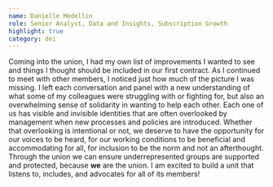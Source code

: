 ```yaml
---
name: Danielle Medellin
role: Senior Analyst, Data and Insights, Subscription Growth
highlight: true
category: dei
---
```

Coming into the union, I had my own list of improvements I wanted to see and things I thought should be included in our first contract. As I continued to meet with other members, I noticed just how much of the picture I was missing. I left each conversation and panel with a new understanding of what some of my colleagues were struggling with or fighting for, but also an overwhelming sense of solidarity in wanting to help each other. Each one of us has visible and invisible identities that are often overlooked by management when new processes and policies are introduced. Whether that overlooking is intentional or not, we deserve to have the opportunity for our voices to be heard, for our working conditions to be beneficial and accommodating for all, for inclusion to be the norm and not an afterthought. Through the union we can ensure underrepresented groups are supported and protected, because **we** are the union. I am excited to build a unit that listens to, includes, and advocates for all of its members!
